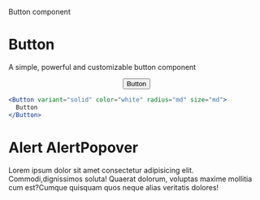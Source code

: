 Button component

# Button

A simple, powerful and customizable button component


<div align="center" style={{ width: "200px" }}>
  <Button variant="solid" color="blue" radius="md" size="md">
    Button
  </Button>
</div>

```jsx copy
<Button variant="solid" color="white" radius="md" size="md">
  Button
</Button>
```

# Alert AlertPopover


<AlertPopover heading="heading" position="center" cancelText="cancel" confirmText="ok">
  Lorem ipsum dolor sit amet consectetur adipisicing elit. Commodi,dignissimos soluta! Quaerat dolorum, voluptas maxime mollitia cum est?Cumque quisquam quos neque alias veritatis dolores!
</AlertPopover>

